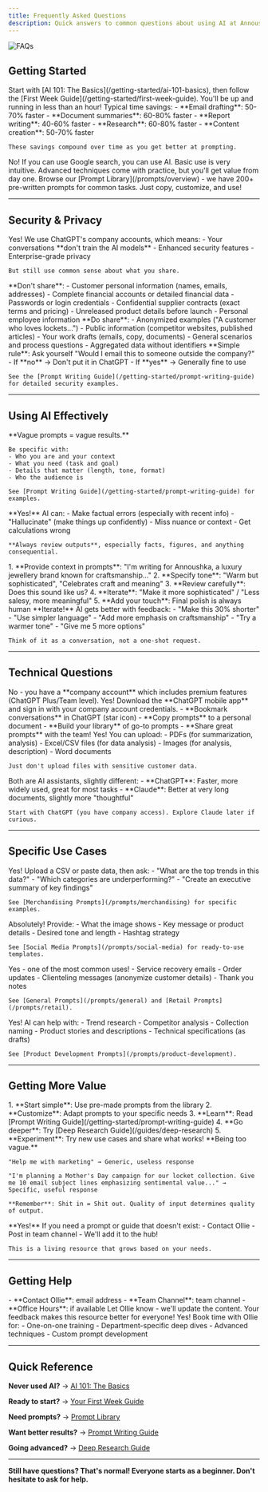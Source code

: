 ```yaml
---
title: Frequently Asked Questions
description: Quick answers to common questions about using AI at Annoushka
---
```


<div style={{ display: 'flex', justifyContent: 'center', marginBottom: '2rem' }}>
  <img
    src="https://res.cloudinary.com/dqv6k4ijy/image/upload/v1761913015/Screenshot_2025-10-31_at_12.15.54_igmktm.png"
    alt="FAQs"
    style={{ borderRadius: '12px', maxWidth: '60%', height: 'auto' }}
  />
</div>

## Getting Started

<AccordionGroup>
  <Accordion title="I've never used AI. Where do I start?">
    Start with [AI 101: The Basics](/getting-started/ai-101-basics), then follow the [First Week Guide](/getting-started/first-week-guide). You'll be up and running in less than an hour!
  </Accordion>

  <Accordion title="How much time will this actually save me?">
    Typical time savings:
    - **Email drafting**: 50-70% faster
    - **Document summaries**: 60-80% faster
    - **Report writing**: 40-60% faster
    - **Research**: 60-80% faster
    - **Content creation**: 50-70% faster

    These savings compound over time as you get better at prompting.
  </Accordion>

  <Accordion title="Is this hard to learn?">
    No! If you can use Google search, you can use AI. Basic use is very intuitive. Advanced techniques come with practice, but you'll get value from day one.
  </Accordion>

  <Accordion title="What if I don't know what to ask?">
    Browse our [Prompt Library](/prompts/overview) - we have 200+ pre-written prompts for common tasks. Just copy, customize, and use!
  </Accordion>
</AccordionGroup>

---

## Security & Privacy

<AccordionGroup>
  <Accordion title="Is it safe to use AI at work?">
    Yes! We use ChatGPT's company accounts, which means:
    - Your conversations **don't train the AI models**
    - Enhanced security features
    - Enterprise-grade privacy

    But still use common sense about what you share.
  </Accordion>

  <Accordion title="What shouldn't I share with AI?">
    **Don't share**:
    - Customer personal information (names, emails, addresses)
    - Complete financial accounts or detailed financial data
    - Passwords or login credentials
    - Confidential supplier contracts (exact terms and pricing)
    - Unreleased product details before launch
    - Personal employee information
  </Accordion>

  <Accordion title="What's safe to share?">
    **Do share**:
    - Anonymized examples ("A customer who loves lockets...")
    - Public information (competitor websites, published articles)
    - Your work drafts (emails, copy, documents)
    - General scenarios and process questions
    - Aggregated data without identifiers
  </Accordion>

  <Accordion title="How do I know if something is safe to share?">
    **Simple rule**: Ask yourself "Would I email this to someone outside the company?"
    - If **no** → Don't put it in ChatGPT
    - If **yes** → Generally fine to use

    See the [Prompt Writing Guide](/getting-started/prompt-writing-guide) for detailed security examples.
  </Accordion>
</AccordionGroup>

---

## Using AI Effectively

<AccordionGroup>
  <Accordion title="Why are my results so generic?">
    **Vague prompts = vague results.**

    Be specific with:
    - Who you are and your context
    - What you need (task and goal)
    - Details that matter (length, tone, format)
    - Who the audience is

    See [Prompt Writing Guide](/getting-started/prompt-writing-guide) for examples.
  </Accordion>

  <Accordion title="Can AI make mistakes?">
    **Yes!** AI can:
    - Make factual errors (especially with recent info)
    - "Hallucinate" (make things up confidently)
    - Miss nuance or context
    - Get calculations wrong

    **Always review outputs**, especially facts, figures, and anything consequential.
  </Accordion>

  <Accordion title="How do I maintain Annoushka's brand voice?">
    1. **Provide context in prompts**: "I'm writing for Annoushka, a luxury jewellery brand known for craftsmanship..."
    2. **Specify tone**: "Warm but sophisticated", "Celebrates craft and meaning"
    3. **Review carefully**: Does this sound like us?
    4. **Iterate**: "Make it more sophisticated" / "Less salesy, more meaningful"
    5. **Add your touch**: Final polish is always human
  </Accordion>

  <Accordion title="The first result isn't good enough. What do I do?">
    **Iterate!** AI gets better with feedback:
    - "Make this 30% shorter"
    - "Use simpler language"
    - "Add more emphasis on craftsmanship"
    - "Try a warmer tone"
    - "Give me 5 more options"

    Think of it as a conversation, not a one-shot request.
  </Accordion>
</AccordionGroup>

---

## Technical Questions

<AccordionGroup>
  <Accordion title="Do I need the paid version of ChatGPT?">
    No - you have a **company account** which includes premium features (ChatGPT Plus/Team level).
  </Accordion>

  <Accordion title="Can I use AI on my phone?">
    Yes! Download the **ChatGPT mobile app** and sign in with your company account credentials.
  </Accordion>

  <Accordion title="How do I save prompts I like?">
    - **Bookmark conversations** in ChatGPT (star icon)
    - **Copy prompts** to a personal document
    - **Build your library** of go-to prompts
    - **Share great prompts** with the team!
  </Accordion>

  <Accordion title="Can I upload files to ChatGPT?">
    Yes! You can upload:
    - PDFs (for summarization, analysis)
    - Excel/CSV files (for data analysis)
    - Images (for analysis, description)
    - Word documents

    Just don't upload files with sensitive customer data.
  </Accordion>

  <Accordion title="What's the difference between ChatGPT and Claude?">
    Both are AI assistants, slightly different:
    - **ChatGPT**: Faster, more widely used, great for most tasks
    - **Claude**: Better at very long documents, slightly more "thoughtful"

    Start with ChatGPT (you have company access). Explore Claude later if curious.
  </Accordion>
</AccordionGroup>

---

## Specific Use Cases

<AccordionGroup>
  <Accordion title="Can AI help me analyze sales data?">
    Yes! Upload a CSV or paste data, then ask:
    - "What are the top trends in this data?"
    - "Which categories are underperforming?"
    - "Create an executive summary of key findings"

    See [Merchandising Prompts](/prompts/merchandising) for specific examples.
  </Accordion>

  <Accordion title="Can AI write Instagram captions?">
    Absolutely! Provide:
    - What the image shows
    - Key message or product details
    - Desired tone and length
    - Hashtag strategy

    See [Social Media Prompts](/prompts/social-media) for ready-to-use templates.
  </Accordion>

  <Accordion title="Can AI help me draft customer emails?">
    Yes - one of the most common uses!
    - Service recovery emails
    - Order updates
    - Clienteling messages (anonymize customer details)
    - Thank you notes

    See [General Prompts](/prompts/general) and [Retail Prompts](/prompts/retail).
  </Accordion>

  <Accordion title="Can AI help with product development?">
    Yes! AI can help with:
    - Trend research
    - Competitor analysis
    - Collection naming
    - Product stories and descriptions
    - Technical specifications (as drafts)

    See [Product Development Prompts](/prompts/product-development).
  </Accordion>
</AccordionGroup>

---

## Getting More Value

<AccordionGroup>
  <Accordion title="How do I go from basic to advanced?">
    1. **Start simple**: Use pre-made prompts from the library
    2. **Customize**: Adapt prompts to your specific needs
    3. **Learn**: Read [Prompt Writing Guide](/getting-started/prompt-writing-guide)
    4. **Go deeper**: Try [Deep Research Guide](/guides/deep-research)
    5. **Experiment**: Try new use cases and share what works!
  </Accordion>

  <Accordion title="What's the biggest mistake people make?">
    **Being too vague.**

    "Help me with marketing" → Generic, useless response

    "I'm planning a Mother's Day campaign for our locket collection. Give me 10 email subject lines emphasizing sentimental value..." → Specific, useful response

    **Remember**: Shit in = Shit out. Quality of input determines quality of output.
  </Accordion>

  <Accordion title="Can I request new prompts or guides?">
    **Yes!** If you need a prompt or guide that doesn't exist:
    - Contact Ollie
    - Post in team channel
    - We'll add it to the hub!

    This is a living resource that grows based on your needs.
  </Accordion>
</AccordionGroup>

---

## Getting Help

<AccordionGroup>
  <Accordion title="I have a question not answered here. Who do I ask?">
    - **Contact Ollie**: email address
    - **Team Channel**: team channel
    - **Office Hours**: if available
  </Accordion>

  <Accordion title="I found something that doesn't work. How do I report it?">
    Let Ollie know - we'll update the content. Your feedback makes this resource better for everyone!
  </Accordion>

  <Accordion title="Can you show me how to do a specific task?">
    Yes! Book time with Ollie for:
    - One-on-one training
    - Department-specific deep dives
    - Advanced techniques
    - Custom prompt development
  </Accordion>
</AccordionGroup>

---

## Quick Reference

**Never used AI?** → [AI 101: The Basics](/getting-started/ai-101-basics)

**Ready to start?** → [Your First Week Guide](/getting-started/first-week-guide)

**Need prompts?** → [Prompt Library](/prompts/overview)

**Want better results?** → [Prompt Writing Guide](/getting-started/prompt-writing-guide)

**Going advanced?** → [Deep Research Guide](/guides/deep-research)

---

**Still have questions? That's normal! Everyone starts as a beginner. Don't hesitate to ask for help.**
